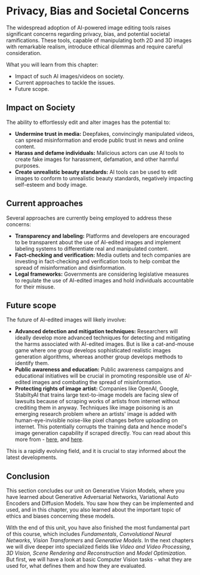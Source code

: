 # Privacy, Bias and Societal Concerns

The widespread adoption of AI-powered image editing tools raises significant concerns regarding privacy, bias, and potential societal ramifications. These tools, capable of manipulating both 2D and 3D images with remarkable realism, introduce ethical dilemmas and require careful consideration.

What you will learn from this chapter:

- Impact of such AI images/videos on society.
- Current approaches to tackle the issues.
- Future scope.

## Impact on Society

The ability to effortlessly edit and alter images has the potential to:

- **Undermine trust in media:** Deepfakes, convincingly manipulated videos, can spread misinformation and erode public trust in news and online content.
- **Harass and defame individuals:** Malicious actors can use AI tools to create fake images for harassment, defamation, and other harmful purposes.
- **Create unrealistic beauty standards:** AI tools can be used to edit images to conform to unrealistic beauty standards, negatively impacting self-esteem and body image.

## Current approaches

Several approaches are currently being employed to address these concerns:

- **Transparency and labeling:** Platforms and developers are encouraged to be transparent about the use of AI-edited images and implement labeling systems to differentiate real and manipulated content.
- **Fact-checking and verification:** Media outlets and tech companies are investing in fact-checking and verification tools to help combat the spread of misinformation and disinformation.
- **Legal frameworks:** Governments are considering legislative measures to regulate the use of AI-edited images and hold individuals accountable for their misuse.

## Future scope

The future of AI-edited images will likely involve:

- **Advanced detection and mitigation techniques:** Researchers will ideally develop more advanced techniques for detecting and mitigating the harms associated with AI-edited images. But is like a cat-and-mouse game where one group develops sophisticated realistic images generation algorithms, whereas another group develops methods to identify them.
- **Public awareness and education:** Public awareness campaigns and educational initiatives will be crucial in promoting responsible use of AI-edited images and combating the spread of misinformation.
- **Protecting rights of image artist:** Companies like OpenAI, Google, StabiltyAI that trains large text-to-image models are facing slew of lawsuits because of scraping works of artists from internet without crediting them in anyway. Techniques like image poisoning is an emerging research problem where an artists' image is added with human-eye-invisible noise-like pixel changes before uploading on internet. This potentially corrupts the training data and hence model's image generation capability if scraped directly. You can read about this more from - [here](https://www.technologyreview.com/2023/10/23/1082189/data-poisoning-artists-fight-generative-ai/), and [here](https://arxiv.org/abs/2310.13828).

This is a rapidly evolving field, and it is crucial to stay informed about the latest developments.

## Conclusion

This section concludes our unit on Generative Vision Models, where you have learned about Generative Adversarial Networks, Variational Auto Encoders and Diffusion Models.
You saw how they can be implemented and used, and in this chapter, you also learned about the important topic of ethics and biases concerning these models.

With the end of this unit, you have also finished the most fundamental part of this course, which includes _Fundamentals_, _Convolutional Neural Networks_, _Vision Transformers_ and _Generative Models_.
In the next chapters we will dive deeper into specialized fields like _Video and Video Processing_, _3D Vision, Scene Rendering and Reconstruction_ and _Model Optimization_.
But first, we will have a look at basic Computer Vision tasks - what they are used for, what defines them and how they are evaluated.
